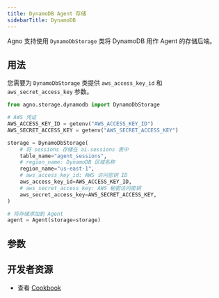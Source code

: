 ```yaml
---
title: DynamoDB Agent 存储
sidebarTitle: DynamoDB
---
```


Agno 支持使用 `DynamoDbStorage` 类将 DynamoDB 用作 Agent 的存储后端。

## 用法

您需要为 `DynamoDbStorage` 类提供 `aws_access_key_id` 和 `aws_secret_access_key` 参数。

```python dynamodb_storage_for_agent.py
from agno.storage.dynamodb import DynamoDbStorage

# AWS 凭证
AWS_ACCESS_KEY_ID = getenv("AWS_ACCESS_KEY_ID")
AWS_SECRET_ACCESS_KEY = getenv("AWS_SECRET_ACCESS_KEY")

storage = DynamoDbStorage(
    # 将 sessions 存储在 ai.sessions 表中
    table_name="agent_sessions",
    # region_name: DynamoDB 区域名称
    region_name="us-east-1",
    # aws_access_key_id: AWS 访问密钥 ID
    aws_access_key_id=AWS_ACCESS_KEY_ID,
    # aws_secret_access_key: AWS 秘密访问密钥
    aws_secret_access_key=AWS_SECRET_ACCESS_KEY,
)

# 将存储添加到 Agent
agent = Agent(storage=storage)
```

## 参数

<Snippet file="storage-dynamodb-params.mdx" />

## 开发者资源

- 查看 [Cookbook](https://github.com/agno-agi/agno/blob/main/cookbook/storage/dynamodb_storage/dynamodb_storage_for_agent.py)